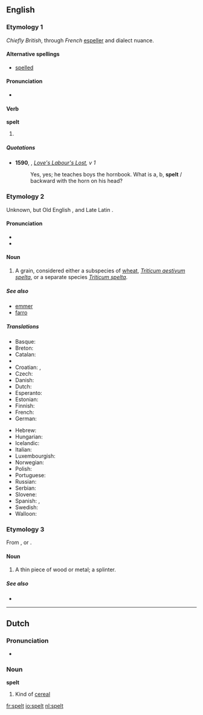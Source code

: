==English==

===Etymology 1===
''Chiefly British'', through ''French'' [[espeller]] and dialect nuance.

====Alternative spellings====
* [[spelled]]

====Pronunciation====
* {{IPA|/'spεlt/}}
*: {{rhymes|ɛlt}}

====Verb====
'''spelt'''

# {{past of|[[spell#Verb|spell]]}}

=====Quotations=====
* '''1590''', {{w|William Shakespeare}}, ''[[s:Love's Labour's Lost|Love's Labour's Lost]], v 1''
*: Yes, yes; he teaches boys the hornbook. What is a, b, '''spelt''' / backward with the horn on his head?

===Etymology 2===
Unknown, but Old English {{term|spelt|lang=ang}}, and Late Latin {{term|spelda|lang=la}}.

====Pronunciation====
* {{IPA|/'spεlt/}}
* {{rhymes|ɛlt}}

====Noun====
{{en-noun|-}}

# A grain, considered either a subspecies of [[wheat]], ''[[Triticum aestivum spelta]]'', or a separate species ''[[Triticum spelta]]''.

=====See also=====
* [[emmer]]
* [[farro]]

=====Translations=====
{{trans-top|a type of wheat, Triticum aestivum spelta}}
* Basque: {{t|eu|espelta}}
* Breton: {{t|br|yell}}
* Catalan: {{t|ca|espelta|f}}
* {{trreq|Chinese}}
* Croatian: {{t|hr|pir|m}}, {{t|hr|prapšenica|f}}
* Czech: {{t|cs|pšenice špalda|f}}
* Danish: {{t|da|spelt}}
* Dutch: {{t+|nl|spelt}}
* Esperanto: {{t|eo|spelto}}
* Estonian: {{t|et|speltanisu}}
* Finnish: {{t|fi|spelttivehnä}}
* French: {{t|fr|épeautre}}
* German: {{t+|de|Dinkel|m}}
{{trans-mid}}
* Hebrew: {{t|he|כוסמין}}
* Hungarian: {{t|hu|tönkölybúza}}
* Icelandic: {{t|is|spelt}}
* Italian: {{t|it|spelta|f}}
* Luxembourgish: {{t|lb|Spelz}}
* Norwegian: {{t|no|spelt}}
* Polish: {{t|pl|pszenica orkisz|f}}
* Portuguese: {{t|pt|espelta|f}}
* Russian: {{t|ru|полба|tr=pólba|f}}
* Serbian: {{t|sr|прапшеница|tr=prapšenica|f}}
* Slovene: {{t|sl|pira|f}}
* Spanish: {{t|es|espelta|f}}, {{t|es|escanda|f}}
* Swedish: {{t|sv|dinkel}}
* Walloon: {{t|wa|speate}}
{{trans-bottom}}

===Etymology 3===
From {{etyl|gmh}} {{term|spalden|lang=gmh}}, or {{etyl|non}} {{term|spald|lang=non}}.

====Noun====
{{en-noun}}

# {{dialect|Northern British}} A thin piece of wood or metal; a splinter.

=====See also=====
* {{pedialite}}

----

==Dutch==

===Pronunciation===
* {{audio|Nl-spelt.ogg|audio}}

===Noun===
'''spelt''' {{n}}

# Kind of [[cereal]]

[[fr:spelt]]
[[io:spelt]]
[[nl:spelt]]